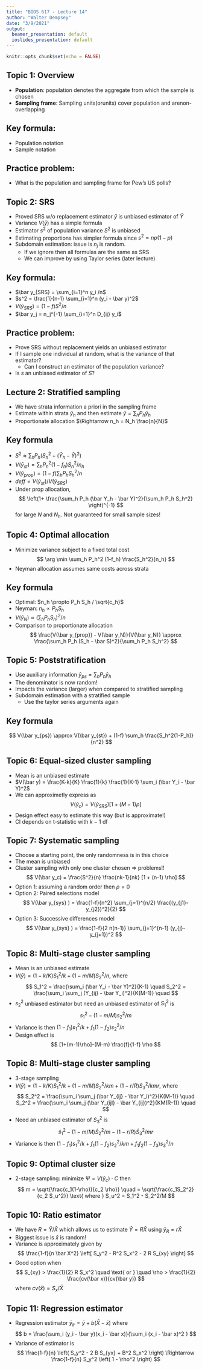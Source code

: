 ```yaml
---
title: "BIOS 617 - Lecture 14"
author: "Walter Dempsey"
date: "3/9/2021"
output:
  beamer_presentation: default
  ioslides_presentation: default
---
```


```r
knitr::opts_chunk$set(echo = FALSE)
```

## Topic 1: Overview

* __Population__: population denotes the aggregate from which the sample is chosen
* __Sampling frame__: Sampling units(orunits) cover population and arenon-overlapping

## Key formula:

* Population notation
* Sample notation

## Practice problem:

* What is the population and sampling frame for Pew's US polls? 

## Topic 2: SRS 

* Proved SRS w/o replacement estimator $\bar y$ is unbiased estimator of $\bar Y$
* Variance $V(\bar y)$ has a simple formula
* Estimator $s^2$ of population variance $S^2$ is unbiased 
* Estimating proportions has simpler formula since $s^2 = n p (1-p)$
* Subdomain estimation: issue is $n_j$ is random.
  + If we ignore then all formulas are the same as SRS
  + We can improve by using Taylor series (later lecture)

## Key formula:

* $\bar y_{SRS} = \sum_{i=1}^n y_i /n$
* $s^2 = \frac{1}{n-1} \sum_{i=1}^n (y_i - \bar y)^2$
* $V(\bar y_{SRS}) = (1-f) S^2/n$
* $\bar y_j = n_j^{-1} \sum_{i=1}^n D_{ij} y_i$

## Practice problem:

* Prove SRS without replacement yields an unbiased estimator
* If I sample one individual at random, what is the variance of that estimator?
  + Can I construct an estimator of the population variance?
* Is $s$ an unbiased estimator of $S$?

## Lecture 2: Stratified sampling

* We have strata information a priori in the sampling frame
* Estimate within strata $\bar y_h$ and then estimate $\bar y = \sum_h P_h \bar y_h$
* Proportionate allocation $\Rightarrow n_h = N_h \frac{n}{N}$

## Key formula

* $S^2 \approx \sum_h P_h (S_h^2 + (\bar Y_h - \bar Y)^2)$
* $V(\bar y_{st}) = \sum_h P_h^2 (1-f_h) S_h^2/n_h$
* $V(\bar y_{prop}) = (1-f) \sum_h P_h S_h^2/n$
* $deff = V(\bar y_{st})/V(\bar y_{SRS})$
* Under prop allocation,
$$
\left(1+ \frac{\sum_h P_h (\bar Y_h - \bar Y)^2}{\sum_h P_h S_h^2} \right)^{-1}
$$
for large $N$ and $N_h$.  Not guaranteed for small sample sizes!


## Topic 4: Optimal allocation

* Minimize variance subject to a fixed total cost
$$
\arg \min \sum_h P_h^2 (1-f_h) \frac{S_h^2}{n_h}
$$
* Neyman allocation assumes same costs across strata

## Key formula

* Optimal: $n_h \propto P_h S_h / \sqrt{c_h}$
* Neyman: $n_h \propto P_h S_h$
* $V(\bar y_N) \approx \left( \sum_h P_h S_h \right)^2/n$
* Comparison to proportionate allocation
$$
\frac{V(\bar y_{prop}) - V(\bar y_N)}{V(\bar y_N)} \approx \frac{\sum_h P_h (S_h - \bar S)^2}{\sum_h P_h S_h^2}
$$

## Topic 5: Poststratification

* Use auxiliary information $\bar y_{ps} = \sum_h P_h \bar y_h$
* The denominator is now random!
* Impacts the variance (larger) when compared to stratified sampling
* Subdomain estimation with a stratified sample
  + Use the taylor series arguments again

## Key formula

$$
V(\bar y_{ps}) \approx V(\bar y_{st}) + (1-f) \sum_h \frac{S_h^2(1-P_h)}{n^2}
$$

## Topic 6: Equal-sized cluster sampling

* Mean is an unbiased estimate
* $V(\bar y) = \frac{K-k}{K} \frac{1}{k} \frac{1}{K-1} \sum_i (\bar Y_i - \bar Y)^2$
* We can approximetly express as
$$
V(\bar y_c) = V(\bar y_{SRS}) [1+(M-1)\rho]
$$
* Design effect easy to estimate this way (but is approximate!)
* CI depends on t-statistic with $k-1$ df

## Topic 7: Systematic sampling

* Choose a starting point, the only randomness is in this choice
* The mean is unbiased
* Cluster sampling with only one cluster chosen $\Rightarrow$ problems!!
$$
V(\bar y_c) = \frac{S^2}{n} \frac{nk-1}{nk} [1 + (n-1) \rho]
$$
* Option 1: assuming a random order then $\rho = 0$
* Option 2: Paired selections model
$$
V(\bar y_{sys} ) = \frac{1-f}{n^2} \sum_{j=1}^{n/2} \frac{(y_{j1}-y_{j2})^2}{2}
$$
* Option 3: Successive differences model
$$
V(\bar y_{sys} ) = \frac{1-f}{2 n(n-1)} \sum_{j=1}^{n-1} (y_{j}-y_{j+1})^2
$$

## Topic 8: Multi-stage cluster sampling

* Mean is an unbiased estimate
* $V(\bar y) = (1-k/K) S_1^2/k + (1-m/M) S_2^2/n$, where 
$$
S_1^2 = \frac{\sum_i (\bar Y_i - \bar Y)^2}{K-1} \quad
S_2^2 = \frac{\sum_i \sum_j (Y_{ij} - \bar Y_i)^2}{K(M-1)} \quad
$$
* $s_2^2$ unbiased estimator but need an unbiased estimator of $S_1^2$ is 
$$
s_1^2 - (1-m/M) s_2^2/m
$$
* Variance is then $(1-f_1) s_1^2/k + f_1 (1-f_2) s_2^2/n$
* Design effect is 
$$
[1+(m-1)\rho]-(M-m) \frac{f}{1-f} \rho
$$

## Topic 8: Multi-stage cluster sampling

* 3-stage sampling
* $V(\bar y) = (1-k/K) S_1^2/k + (1-m/M) S_2^2/km + (1-r/R)S_3^2/kmr$, where 
$$
S_2^2 = \frac{\sum_i \sum_j (\bar Y_{ij} - \bar Y_i)^2}{K(M-1)} \quad
S_2^2 = \frac{\sum_i \sum_j (\bar Y_{ijl} - \bar Y_{ij})^2}{KM(R-1)} \quad
$$
* Need an unbiased estimator of $S_3^2$ is 
$$
\hat s_1^2 - (1-m/M) \hat S_2^2/m - (1-r/R) \hat S_3^2/mr
$$
* Variance is then $(1-f_1) s_1^2/k + f_1 (1-f_2) s_2^2/km + f_1 f_2 (1-f_3)s_3^2/n$

## Topic 9: Optimal cluster size

* 2-stage sampling: minimize $\Psi = V(\bar y_c) \cdot C$ then
$$
m = \sqrt{\frac{c_1(1-\rho)}{c_2 \rho}} \quad
= \sqrt{\frac{c_1S_2^2}{c_2 S_u^2}} \text{ where } S_u^2 = S_1^2 - S_2^2/M
$$

## Topic 10: Ratio estimator

* We have $R = \bar Y/ \bar X$ which allows us to estimate $\bar Y = R \bar X$ using $\bar y_{R} = r \bar X$
* Biggest issue is $\bar x$ is random!
* Variance is approximately given by
$$
\frac{1-f}{n \bar X^2} \left[ S_y^2 - R^2 S_x^2 - 2 R S_{xy} \right]
$$
* Good option when 
$$
S_{xy} > \frac{1}{2} R S_x^2 \quad \text{ or } \quad
\rho > \frac{1}{2} \frac{cv(\bar x)}{cv(\bar y)}
$$
where $cv(\bar x) = S_x / \bar X$

## Topic 11: Regression estimator

* Regression estimator $\bar y_{lr} = \bar y + b (\bar X - \bar x)$ where
$$
b = \frac{\sum_i (y_i - \bar y)(x_i - \bar x)}{\sum_i (x_i - \bar x)^2 }
$$
* Variance of estimator is 
$$
\frac{1-f}{n} \left( S_y^2 - 2 B S_{yx} + B^2 S_x^2 \right)
\Rightarrow
\frac{1-f}{n} S_y^2 \left( 1 - \rho^2 \right)
$$
